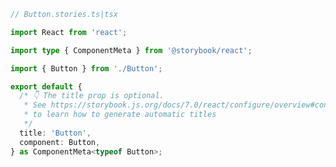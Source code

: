 ```ts
// Button.stories.ts|tsx

import React from 'react';

import type { ComponentMeta } from '@storybook/react';

import { Button } from './Button';

export default {
  /* 👇 The title prop is optional.
   * See https://storybook.js.org/docs/7.0/react/configure/overview#configure-story-loading
   * to learn how to generate automatic titles
   */
  title: 'Button',
  component: Button,
} as ComponentMeta<typeof Button>;
```
